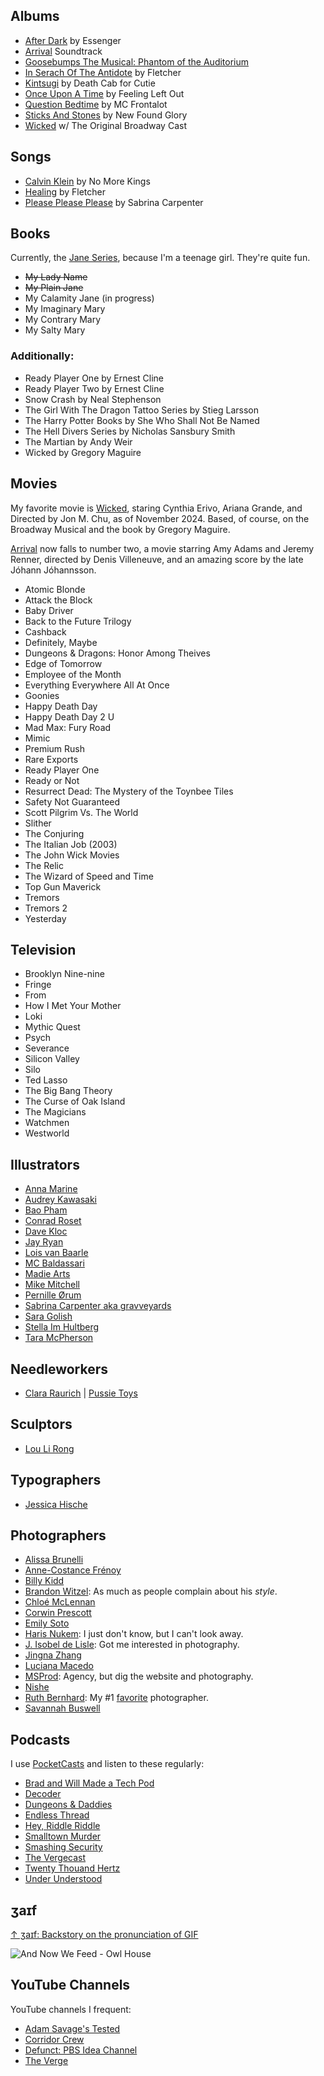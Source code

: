 ## Albums
- [After Dark](https://open.spotify.com/album/7dszm1dxmXo1Tgw97QOPeA?si=OprnObLPSGSzGj12P_Mo_g) by Essenger
- [Arrival](https://open.spotify.com/album/1woCvthHJakakroP6dXNxs?si=dL1hGwxMTlyPxaHBEIJQVg) Soundtrack
- [Goosebumps The Musical: Phantom of the Auditorium](https://open.spotify.com/album/1ZXvAPiGoqDXWsLHd3oZ8Q?si=tEEQWjffQzOAmGx5HyRYIw)
- [In Serach Of The Antidote](https://open.spotify.com/album/1ZXvAPiGoqDXWsLHd3oZ8Q?si=tEEQWjffQzOAmGx5HyRYIw) by Fletcher
- [Kintsugi](https://open.spotify.com/album/6BK3muExDOuk0VnyMn9NVw?si=UHonD6_VQjGWWojj-DXbrQ) by Death Cab for Cutie
- [Once Upon A Time](https://open.spotify.com/album/1woCvthHJakakroP6dXNxs?si=dL1hGwxMTlyPxaHBEIJQVg) by Feeling Left Out
- [Question Bedtime](https://open.spotify.com/album/2hdF4ENcOo16q4RNIp6EDz?si=8HYRu_9dQK-w_H7TR_oTng) by MC Frontalot
- [Sticks And Stones](https://open.spotify.com/album/29rNv6X8yQsCMiIOqkHud8?si=PbcO_GRPS2aCUeQE1eBOFw) by New Found Glory
- [Wicked](https://open.spotify.com/album/1woCvthHJakakroP6dXNxs?si=dL1hGwxMTlyPxaHBEIJQVg) w/ The Original Broadway Cast

## Songs
- [Calvin Klein](https://open.spotify.com/track/07vCTKCa4UvgtX7IeNjiw3?si=LhwKfdxESAuM3JLhoeEwQg&context=spotify%3Aalbum%3A59ooiAYmmxa9MET26pJDtM) by No More Kings
- [Healing](https://open.spotify.com/track/2jgq1RlYLt4FZldm4KAfj2?si=snmBz7PrQhuosVBxXvzKXw&context=spotify%3Aalbum%3A3sjbCpkd5bRaUuDMxKUy3s) by Fletcher
- [Please Please Please](https://open.spotify.com/track/2tHwzyyOLoWSFqYNjeVMzj?si=3k2t71Y9Rke08eGp4IDlBg) by Sabrina Carpenter

## Books
Currently, the [Jane Series](https://www.harpercollins.com/collections/books-series-the-lady-janies), because I'm a teenage girl. They're quite fun.

[//]: <> (@todo: figure out why strikethrough isn't working as tildes)
- <strike>My Lady Name</strike>
- <strike>My Plain Jane</strike>
- My Calamity Jane (in progress)
- My Imaginary Mary
- My Contrary Mary
- My Salty Mary

### Additionally:
- Ready Player One by Ernest Cline
- Ready Player Two by Ernest Cline
- Snow Crash by Neal Stephenson
- The Girl With The Dragon Tattoo Series by Stieg Larsson
- The Harry Potter Books by She Who Shall Not Be Named
- The Hell Divers Series by Nicholas Sansbury Smith
- The Martian by Andy Weir
- Wicked by Gregory Maguire

## Movies
My favorite movie is [Wicked](https://www.imdb.com/title/tt1262426/), staring Cynthia Erivo, Ariana Grande, and Directed by Jon M. Chu, as of November 2024. Based, of course, on the Broadway Musical and the book by Gregory Maguire.

[Arrival](https://www.imdb.com/title/tt2543164/) now falls to number two, a movie starring Amy Adams and Jeremy Renner, directed by Denis Villeneuve, and an amazing score by the late Jóhann Jóhannsson.

- Atomic Blonde
- Attack the Block
- Baby Driver
- Back to the Future Trilogy
- Cashback
- Definitely, Maybe
- Dungeons & Dragons: Honor Among Theives
- Edge of Tomorrow
- Employee of the Month
- Everything Everywhere All At Once
- Goonies
- Happy Death Day
- Happy Death Day 2 U
- Mad Max: Fury Road
- Mimic
- Premium Rush
- Rare Exports
- Ready Player One
- Ready or Not
- Resurrect Dead: The Mystery of the Toynbee Tiles
- Safety Not Guaranteed
- Scott Pilgrim Vs. The World
- Slither
- The Conjuring
- The Italian Job (2003)
- The John Wick Movies
- The Relic
- The Wizard of Speed and Time
- Top Gun Maverick
- Tremors
- Tremors 2
- Yesterday

## Television
- Brooklyn Nine-nine
- Fringe
- From
- How I Met Your Mother
- Loki
- Mythic Quest
- Psych
- Severance
- Silicon Valley
- Silo
- Ted Lasso
- The Big Bang Theory
- The Curse of Oak Island
- The Magicians
- Watchmen
- Westworld

## Illustrators
- [Anna Marine](https://www.instagram.com/annamarineart/?hl=en)
- [Audrey Kawasaki](https://www.audkawa.com/)
- [Bao Pham](https://www.instagram.com/baotpham/)
- [Conrad Roset](https://www.conradroset.com/)
- [Dave Kloc](https://www.davekloc.com/)
- [Jay Ryan](https://thebirdmachine.com/collections/all)
- [Lois van Baarle](https://loish.net/)
- [MC Baldassari](https://www.mcbaldassari.com/illustrations)
- [Madie Arts](https://madiearts.bigcartel.com/)
- [Mike Mitchell](https://linktr.ee/mikemitchell)
- [Pernille Ørum](https://www.instagram.com/pernilleoerum/?hl=en)
- [Sabrina Carpenter aka gravveyards](https://www.instagram.com/gravveyards/?hl=en)
- [Sara Golish](https://www.saragolish.com/sundust-collection)
- [Stella Im Hultberg](https://www.stellaimhultberg.com/)
- [Tara McPherson](https://www.taramcpherson.com/)

## Needleworkers
- [Clara Raurich](https://www.instagram.com/pussie_toys/?hl=en) | [Pussie Toys](http://pussietoys.es/)

## Sculptors
- [Lou Li Rong](https://www.instagram.com/luo_li_rong_art)

## Typographers
- [Jessica Hische](https://www.jessicahische.is/)

## Photographers
- [Alissa Brunelli](http://www.alissabrunelli.com/)
- [Anne-Costance Frénoy](https://www.anneconstancefrenoy.com/spring-summer)
- [Billy Kidd](https://www.billy-kidd.com/)
- [Brandon Witzel](http://www.brandonwitzelphotography.com/): As much as people complain about his _style_.
- [Chloé McLennan](https://www.chloemclennan.com/)
- [Corwin Prescott](https://www.instagram.com/corwinprescott)
- [Emily Soto](https://www.emilysoto.com/)
- [Haris Nukem](http://www.harisnukem.com/): I just don't know, but I can't look away.
- [J. Isobel de Lisle](https://www.instagram.com/jisobeldelisle): Got me interested in photography.
- [Jingna Zhang](https://www.zhangjingna.com)
- [Luciana Macedo](https://lucianamacedo.com/)
- [MSProd](http://msdprod.com/): Agency, but dig the website and photography.
- [Nishe](http://blog.nishe.net/contact/)
- [Ruth Bernhard](https://en.wikipedia.org/wiki/Ruth_Bernhard): My #1 [favorite](favorites.md) photographer.
- [Savannah Buswell](http://www.savvy.photo/)

## Podcasts
I use [PocketCasts](https://pocketcasts.com) and listen to these regularly:

- [Brad and Will Made a Tech Pod](https://techpod.content.town/)
- [Decoder](https://www.theverge.com/decoder-podcast-with-nilay-patel)
- [Dungeons & Daddies](https://www.dungeonsanddaddies.com/)
- [Endless Thread](https://www.wbur.org/podcasts/endlessthread/)
- [Hey, Riddle Riddle](https://www.heyriddleriddle.com/)
- [Smalltown Murder](https://shutupandgivememurder.com/)
- [Smashing Security](https://www.smashingsecurity.com/)
- [The Vergecast](https://www.theverge.com/the-vergecast/)
- [Twenty Thouand Hertz](https://20k.org/)
- [Under Understood](https://underunderstood.com/podcast/)

## ʒaɪf
[↑ ʒaɪf: Backstory on the pronunciation of GIF](https://www.youtube.com/watch?v=bmqy-Sp0txY)

![And Now We Feed - Owl House](https://i.imgur.com/8J6DdC9.gif)

## YouTube Channels
YouTube channels I frequent:
- [Adam Savage's Tested](https://www.youtube.com/channel/UCiDJtJKMICpb9B1qf7qjEOA)
- [Corridor Crew](https://youtube.com/@corridorcrew)
- [Defunct: PBS Idea Channel](https://www.youtube.com/channel/UC3LqW4ijMoENQ2Wv17ZrFJA?pbjreload=102)
- [The Verge](www.youtube.com/@TheVerge)
